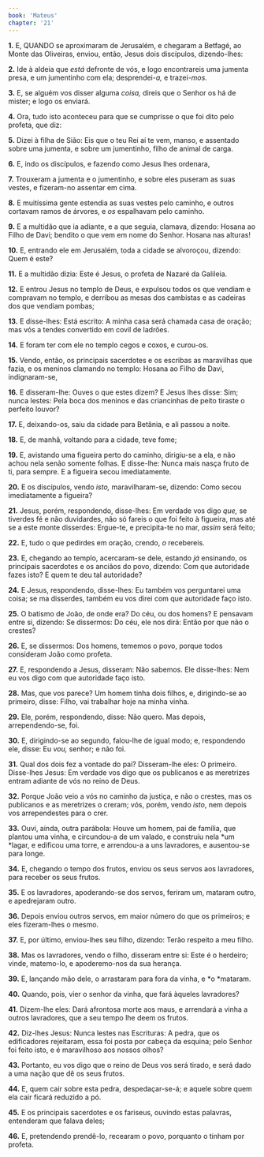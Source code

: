 ```yaml
---
book: 'Mateus'
chapter: '21'
---
```


**1.** E, QUANDO se aproximaram de Jerusalém, e chegaram a Betfagé, ao Monte das Oliveiras, enviou, então, Jesus dois discípulos, dizendo-lhes:

**2.** Ide à aldeia que *está* defronte de vós, e logo encontrareis uma jumenta presa, e um jumentinho com ela; desprendei-*a,* e trazei-*mos.*

**3.** E, se alguém vos disser alguma *coisa,* direis que o Senhor os há de mister; e logo os enviará.

**4.** Ora, tudo isto aconteceu para que se cumprisse o que foi dito pelo profeta, que diz:

**5.** Dizei à filha de Sião: Eis que o teu Rei aí te vem, manso, e assentado sobre uma jumenta, e sobre um jumentinho, filho de animal de carga.

**6.** E, indo os discípulos, e fazendo como Jesus lhes ordenara,

**7.** Trouxeram a jumenta e o jumentinho, e sobre eles puseram as suas vestes, e fizeram-no assentar em cima.

**8.** E muitíssima gente estendia as suas vestes pelo caminho, e outros cortavam ramos de árvores, e *os* espalhavam pelo caminho.

**9.** E a multidão que ia adiante, e a que seguia, clamava, dizendo: Hosana ao Filho de Davi; bendito o que vem em nome do Senhor. Hosana nas alturas!

**10.** E, entrando ele em Jerusalém, toda a cidade se alvoroçou, dizendo: Quem é este?

**11.** E a multidão dizia: Este é Jesus, o profeta de Nazaré da Galileia.

**12.** E entrou Jesus no templo de Deus, e expulsou todos os que vendiam e compravam no templo, e derribou as mesas dos cambistas e as cadeiras dos que vendiam pombas;

**13.** E disse-lhes: Está escrito: A minha casa será chamada casa de oração; mas vós a tendes convertido em covil de ladrões.

**14.** E foram ter com ele no templo cegos e coxos, e curou-os.

**15.** Vendo, então, os principais sacerdotes e os escribas as maravilhas que fazia, e os meninos clamando no templo: Hosana ao Filho de Davi, indignaram-se,

**16.** E disseram-lhe: Ouves o que estes dizem? E Jesus lhes disse: Sim; nunca lestes: Pela boca dos meninos e das criancinhas de peito tiraste o perfeito louvor?

**17.** E, deixando-os, saiu da cidade para Betânia, e ali passou a noite.

**18.** E, de manhã, voltando para a cidade, teve fome;

**19.** E, avistando uma figueira perto do caminho, dirigiu-se a ela, e não achou nela senão somente folhas. E disse-lhe: Nunca mais nasça fruto de ti, para sempre. E a figueira secou imediatamente.

**20.** E os discípulos, vendo *isto,* maravilharam-se, dizendo: Como secou imediatamente a figueira?

**21.** Jesus, porém, respondendo, disse-lhes: Em verdade vos digo *que,* se tiverdes fé e não duvidardes, não só fareis o que foi feito à figueira, mas até se a este monte disserdes: Ergue-te, e precipita-te no mar, *assim* será feito;

**22.** E, tudo o que pedirdes em oração, crendo, *o* recebereis.

**23.** E, chegando ao templo, acercaram-se dele, estando *já* ensinando, os principais sacerdotes e os anciãos do povo, dizendo: Com que autoridade fazes isto? E quem te deu tal autoridade?

**24.** E Jesus, respondendo, disse-lhes: Eu também vos perguntarei uma coisa; se ma disserdes, também eu vos direi com que autoridade faço isto.

**25.** O batismo de João, de onde era? Do céu, ou dos homens? E pensavam entre si, dizendo: Se dissermos: Do céu, ele nos dirá: Então por que não o crestes?

**26.** E, se dissermos: Dos homens, tememos o povo, porque todos consideram João como profeta.

**27.** E, respondendo a Jesus, disseram: Não sabemos. Ele disse-lhes: Nem eu vos digo com que autoridade faço isto.

**28.** Mas, que vos parece? Um homem tinha dois filhos, e, dirigindo-se ao primeiro, disse: Filho, vai trabalhar hoje na minha vinha.

**29.** Ele, porém, respondendo, disse: Não quero. Mas depois, arrependendo-se, foi.

**30.** E, dirigindo-se ao segundo, falou-lhe de igual modo; e, respondendo ele, disse: Eu *vou,* senhor; e não foi.

**31.** Qual dos dois fez a vontade do pai? Disseram-lhe eles: O primeiro. Disse-lhes Jesus: Em verdade vos digo que os publicanos e as meretrizes entram adiante de vós no reino de Deus.

**32.** Porque João veio a vós no caminho da justiça, e não o crestes, mas os publicanos e as meretrizes o creram; vós, porém, vendo *isto*, nem depois vos arrependestes para o crer.

**33.** Ouvi, ainda, outra parábola: Houve um homem, pai de família, que plantou uma vinha, e circundou-a de um valado, e construiu nela *um *lagar, e edificou uma torre, e arrendou-a a uns lavradores, e ausentou-se para longe.

**34.** E, chegando o tempo dos frutos, enviou os seus servos aos lavradores, para receber os seus frutos.

**35.** E os lavradores, apoderando-se dos servos, feriram um, mataram outro, e apedrejaram outro.

**36.** Depois enviou outros servos, em maior número do que os primeiros; e eles fizeram-lhes o mesmo.

**37.** E, por último, enviou-lhes seu filho, dizendo: Terão respeito a meu filho.

**38.** Mas os lavradores, vendo o filho, disseram entre si: Este é o herdeiro; vinde, matemo-lo, e apoderemo-nos da sua herança.

**39.** E, lançando mão dele, o arrastaram para fora da vinha, e *o *mataram.

**40.** Quando, pois, vier o senhor da vinha, que fará àqueles lavradores?

**41.** Dizem-lhe eles: Dará afrontosa morte aos maus, e arrendará a vinha a outros lavradores, que a seu tempo lhe deem os frutos.

**42.** Diz-lhes Jesus: Nunca lestes nas Escrituras: A pedra, que os edificadores rejeitaram, essa foi posta por cabeça da esquina; pelo Senhor foi feito isto, e é maravilhoso aos nossos olhos?

**43.** Portanto, eu vos digo que o reino de Deus vos será tirado, e será dado a uma nação que dê os seus frutos.

**44.** E, quem cair sobre esta pedra, despedaçar-se-á; e aquele sobre quem ela cair ficará reduzido a pó.

**45.** E os principais sacerdotes e os fariseus, ouvindo estas palavras, entenderam que falava deles;

**46.** E, pretendendo prendê-lo, recearam o povo, porquanto o tinham por profeta.